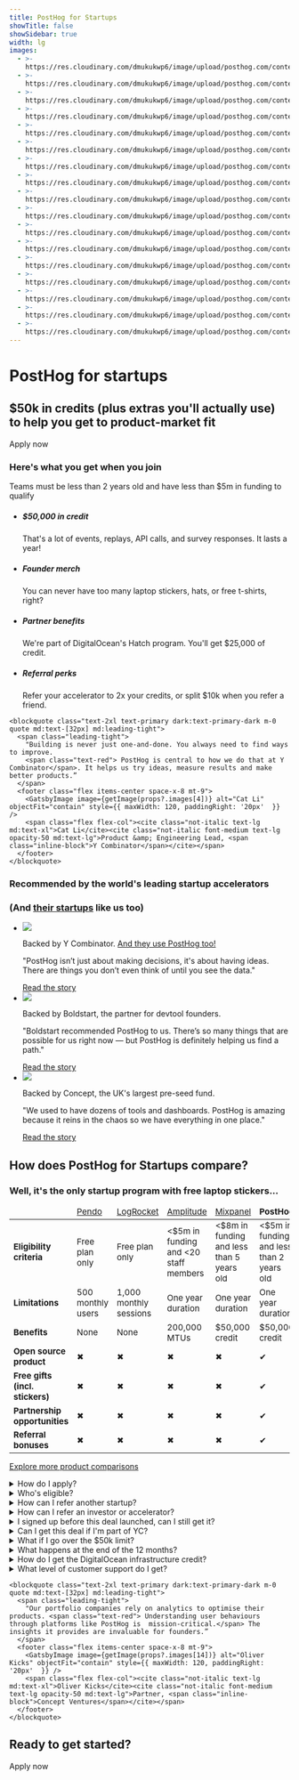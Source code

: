 ```yaml
---
title: PostHog for Startups
showTitle: false
showSidebar: true
width: lg
images:
  - >-
    https://res.cloudinary.com/dmukukwp6/image/upload/posthog.com/contents/images/rockwall-mobile.png
  - >-
    https://res.cloudinary.com/dmukukwp6/image/upload/posthog.com/contents/images/rockwall.png
  - >-
    https://res.cloudinary.com/dmukukwp6/image/upload/posthog.com/contents/images/on-belay.png
  - >-
    https://res.cloudinary.com/dmukukwp6/image/upload/posthog.com/contents/images/belay-on.png
  - >-
    https://res.cloudinary.com/dmukukwp6/image/upload/posthog.com/contents/images/cat_li.png
  - >-
    https://res.cloudinary.com/dmukukwp6/image/upload/posthog.com/contents/images/startup-spotlight.png
  - >-
    https://res.cloudinary.com/dmukukwp6/image/upload/posthog.com/contents/images/startup-merch.png
  - >-
    https://res.cloudinary.com/dmukukwp6/image/upload/posthog.com/contents/images/startup-launch.png
  - >-
    https://res.cloudinary.com/dmukukwp6/image/upload/posthog.com/contents/images/startup-credit.png
  - >-
    https://res.cloudinary.com/dmukukwp6/image/upload/posthog.com/contents/images/startup-heart.png
  - >-
    https://res.cloudinary.com/dmukukwp6/image/upload/posthog.com/contents/images/yc_logo.png
  - >-
    https://res.cloudinary.com/dmukukwp6/image/upload/posthog.com/contents/images/conceptvc_logo.jpg
  - >-
    https://res.cloudinary.com/dmukukwp6/image/upload/posthog.com/contents/images/better_capital_logo.jpg
  - >-
    https://res.cloudinary.com/dmukukwp6/image/upload/posthog.com/contents/images/boldstart_square.png
  - >-
    https://res.cloudinary.com/dmukukwp6/image/upload/posthog.com/contents/images/oliver-kicks.png
  - >-
    https://res.cloudinary.com/dmukukwp6/image/upload/posthog.com/contents/images/startup-partner.png
  - >-
    https://res.cloudinary.com/dmukukwp6/image/upload/posthog.com/contents/images/startup-presenter.png
---
```



<div class="w-[calc(100%_+_4rem)] relative -mx-4 px-8 md:-mx-16 pt-32 pb-72 -mt-32 md:-mt-44">
  <div class="md:hidden absolute top-0 left-0 w-full bottom-0 opacity-40">
    <GatsbyImage image={getImage(props?.images[0])} alt="PostHog for startups" objectFit="cover" className="" />
  </div>
  <div class="hidden md:block absolute top-0 left-0 w-full bottom-0">
    <GatsbyImage image={getImage(props?.images[1])} alt="PostHog for startups" objectFit="cover" className="" />
  </div>
  <div class="absolute bottom-0 left-4 w-24 md:left-16 md:w-48">
    <GatsbyImage image={getImage(props?.images[2])} alt="PostHog for startups" objectFit="contain" className="" />
  </div>
  <div class="absolute bottom-0 -right-4 w-28 md:right-16 md:w-60">
    <GatsbyImage image={getImage(props?.images[3])} alt="PostHog for startups" objectFit="contain" className="" />
  </div>

  <div class="absolute top-0 left-0 w-full h-24 bg-gradient-to-b from-tan/100 via-tan/85 to-tan/0"></div>

  <div className="max-w-[849px] mx-auto text-center">
  <h1 className="text-4xl md:text-[64px] leading-none mt-0 mb-5">
  PostHog for startups
  </h1>
  <h2 className="text-[18px] md:text-[20px] leading-[1.4] font-semibold mb-8 !mt-5">$50k in credits (plus extras you'll actually use) <br className="hidden lg:block" />to help you get to product-market fit</h2>
  <CallToAction href="/startups/apply">Apply now</CallToAction>
  </div>
</div>

<section class="my-24 px-5">
  <div class="max-w-screen-2xl mx-auto">
    <h3 class="text-2xl lg:text-3xl m-0 text-center mb-6 sm:mb-16 lg:mb-8">Here's what you get when you join</h3>
        <p class="text-2xl lg:text-3xl m-0 text-center mb-6 sm:mb-16 lg:mb-8">Teams must be less than 2 years old and have less than $5m in funding to qualify</p>
    <div class="flex justify-center">
      <ul class="m-0 p-0 list-none inline-grid sm:grid-cols-2 lg:grid-cols-4 justify-evenly relative text-center sm:text-left">
        <li class="relative md:max-w-md py-4 md:py-8 pl-4 pr-2 md:px-12 lg:px-8">
          <GatsbyImage image={getImage(props?.images[8])} alt="Startup credit" objectFit="contain" style={{ maxWidth: 200 }} />
          <h5 class="text-xl font-extrabold m-0 pb-1 pr-4">$50,000 in credit</h5>
          <p class="m-0 text-[15px]">That's a lot of events, replays, API calls, and survey responses. It lasts a year!</p>
        </li>
        <li class="relative md:max-w-md py-4 md:py-8 pl-4 pr-2 md:px-12 lg:px-8">
          <GatsbyImage image={getImage(props?.images[6])} alt="Startup merch" objectFit="contain" style={{ maxWidth: 200 }} />
          <h5 class="text-xl font-extrabold m-0 pb-1 pr-4">Founder merch</h5>
          <p class="m-0 text-[15px]">You can never have too many laptop stickers, hats, or free t-shirts, right?</p>
        </li>
        <li class="relative md:max-w-md py-4 md:py-8 pl-4 pr-2 md:px-12 lg:px-8">
          <GatsbyImage image={getImage(props?.images[15])} alt="Startup benefit" objectFit="contain" style={{ maxWidth: 160 }} />
          <h5 class="text-xl font-extrabold m-0 pb-1 pr-4">Partner benefits</h5>
          <p class="m-0 text-[15px]">We're part of DigitalOcean's Hatch program. You'll get $25,000 of credit.</p>
        </li>
        <li class="relative md:max-w-md py-4 md:py-8 pl-4 pr-2 md:px-12 lg:px-8">
          <GatsbyImage image={getImage(props?.images[9])} alt="Startup merch" objectFit="contain" style={{ maxWidth: 200 }} />
          <h5 class="text-xl font-extrabold m-0 pb-1 pr-4">Referral perks</h5>
          <p class="m-0 text-[15px]">Refer your accelerator to 2x your credits, or split $10k when you refer a friend.</p>
        </li>
      </ul>
    </div>
  </div>
</section>

<section class="my-24 px-5">

  <div class="max-w-screen-lg mx-auto font-bold">
    
    <blockquote class="text-2xl text-primary dark:text-primary-dark m-0 quote md:text-[32px] md:leading-tight">
      <span class="leading-tight">
        "Building is never just one-and-done. You always need to find ways to improve.
        <span class="text-red"> PostHog is central to how we do that at Y Combinator</span>. It helps us try ideas, measure results and make better products.”
      </span>
      <footer class="flex items-center space-x-8 mt-9">
        <GatsbyImage image={getImage(props?.images[4])} alt="Cat Li" objectFit="contain" style={{ maxWidth: 120, paddingRight: '20px'  }} />
        <span class="flex flex-col"><cite class="not-italic text-lg md:text-xl">Cat Li</cite><cite class="not-italic font-medium text-lg opacity-50 md:text-lg">Product &amp; Engineering Lead, <span class="inline-block">Y Combinator</span></cite></span>
      </footer>
    </blockquote>
  </div>
</section>

<section class="my-24 px-5">
  <div class="max-w-screen-2xl mx-auto">
    <h3 class="text-2xl lg:text-3xl m-0 text-center mb-3 sm:mb-8 lg:mb-3">Recommended by the world's leading startup accelerators</h3>
    <h3 className="m-0 dark:text-primary-dark font-semibold mt-2 md:mt-0 opacity-75 text-primary text-center text-lg pb-8">(And <a href="/blog/categories/startups">their startups</a> like us too)</h3>
  </div>
  <ul class="list-none p-0 grid md:grid-cols-3 gap-4 mb-5 md:mb-10  justify-center">
<li class="w-full bg-accent dark:bg-accent-dark p-6 rounded">
  <div class="flex items-center mb-4">
    <img class="max-h-150 max-w-[1500px] w-full object-contain object-left" src="https://res.cloudinary.com/dmukukwp6/image/upload/pry_posthog_506c464b7a.png" />
  </div>
  <p class="text-lg font-semibold m-0 leading-tight mb-1">Backed by Y Combinator. <a href="/customers/y-combinator">And they use PostHog too!</a></p>
  <p class="text-sm"><span class="bg-highlight p-0.5">"PostHog isn’t just about making decisions, it's about having ideas. There are things you don’t even think of until you see the data."</span></p>
  <a class="bg-orange dark:bg-button-secondary-shadow-dark dark:border-button-secondary-dark border-[1.5px] relative top-[1px] rounded-[6px] w-auto text-primary inline-block border-button text-center group disabled:opacity-50 disabled:cursor-not-allowed" href="/customers/pry">
    <span class="relative text-center w-auto bg-white text-primary hover:text-primary dark:text-primary-dark dark:hover:text-primary-dark border-button dark:border-orange dark:bg-dark rounded-[6px] text-[13px] font-bold px-3.5 py-1.5 translate-y-[-2px] hover:translate-y-[-3px] active:translate-y-[-1px] border-[1.5px] mx-[-1.5px] group-disabled:hover:!translate-y-[-2px] block active:transition-all active:duration-100 select-none">Read the story</span>
  </a>
</li>
<li class="w-full bg-accent dark:bg-accent-dark p-6 rounded">
  <div class="flex items-center mb-4">
    <img class="max-h-150 max-w-[1500px] w-full object-contain object-left" src="https://res.cloudinary.com/dmukukwp6/image/upload/opensauced_posthog_a180477623.png" />
  </div>
  <p class="text-lg font-semibold m-0 leading-tight mb-1">Backed by Boldstart, the partner for devtool founders.</p>
  <p class="text-sm"><span class="bg-highlight p-0.5">"Boldstart recommended PostHog to us. There’s  so many things that are possible for us right now — but PostHog is definitely helping us find a path."</span></p>
  <a class="bg-orange dark:bg-button-secondary-shadow-dark dark:border-button-secondary-dark border-[1.5px] relative top-[1px] rounded-[6px] w-auto text-primary inline-block border-button text-center group disabled:opacity-50 disabled:cursor-not-allowed" href="/customers/opensauced">
    <span class="relative text-center w-auto bg-white text-primary hover:text-primary dark:text-primary-dark dark:hover:text-primary-dark border-button dark:border-orange dark:bg-dark rounded-[6px] text-[13px] font-bold px-3.5 py-1.5 translate-y-[-2px] hover:translate-y-[-3px] active:translate-y-[-1px] border-[1.5px] mx-[-1.5px] group-disabled:hover:!translate-y-[-2px] block active:transition-all active:duration-100 select-none">Read the story</span>
  </a>
</li>
<li class="w-full bg-accent dark:bg-accent-dark p-6 rounded">
  <div class="flex items-center mb-4">
    <img class="max-h-150 max-w-[1500px] w-full object-contain object-left" src="https://res.cloudinary.com/dmukukwp6/image/upload/eleven_labs_b5853d00b7.png" />
  </div>
  <p class="text-lg font-semibold m-0 leading-tight mb-1">Backed by Concept, the UK's largest pre-seed fund.</p>
  <p class="text-sm"><span class="bg-highlight p-0.5">"We used to have dozens of tools and dashboards. PostHog is amazing because it reins in the chaos so we have everything in one place."</span></p>
  <a class="bg-orange dark:bg-button-secondary-shadow-dark dark:border-button-secondary-dark border-[1.5px] relative top-[1px] rounded-[6px] w-auto text-primary inline-block border-button text-center group disabled:opacity-50 disabled:cursor-not-allowed" href="/customers/eleven-labs">
    <span class="relative text-center w-auto bg-white text-primary hover:text-primary dark:text-primary-dark dark:hover:text-primary-dark border-button dark:border-orange dark:bg-dark rounded-[6px] text-[13px] font-bold px-3.5 py-1.5 translate-y-[-2px] hover:translate-y-[-3px] active:translate-y-[-1px] border-[1.5px] mx-[-1.5px] group-disabled:hover:!translate-y-[-2px] block active:transition-all active:duration-100 select-none">Read the story</span>
  </a>
</li>
</ul>
</section>

<Section>
<h2 className="text-3xl lg:text-5xl text-center mb-0">How does PostHog for Startups compare?</h2>
<h3 className="text-xl m-0 font-semibold opacity-75 text-center !pb-8">Well, it's the only startup program with free laptop stickers...</h3>
<div className="overflow-x-auto -mx-5 flex justify-start lg:justify-center px-4 lg:px-0">
<table className="w-400 mt-4" style="max-width: 1100px; font-size: 15px;">
    <thead>
        <tr class="border-b border-light dark:border-dark">
            <td className="w-3/12"></td>
            <td className="w-2/12 text-center"><a href="/blog/posthog-vs-pendo">Pendo</a></td>
            <td className="w-2/12 text-center"><a href="/blog/posthog-vs-logrocket">LogRocket</a></td>
            <td className="w-2/12 text-center"><a href="/blog/posthog-vs-amplitude">Amplitude</a></td>
            <td className="w-2/12 text-center"><a href="/blog/posthog-vs-mixpanel">Mixpanel</a></td>
            <td className="w-2/12 text-center bg-accent dark:bg-accent-dark"><strong>PostHog</strong></td>
        </tr>
    </thead>
    <tbody>
        <tr class="border-b border-light dark:border-dark">
            <td><strong>Eligibility criteria</strong></td>
            <td className="text-center">Free plan only</td>
            <td className="text-center">Free plan only</td>
            <td className="text-center">&lt;$5m in funding and &lt;20 staff members</td>
            <td className="text-center">&lt;$8m in funding and less than 5 years old</td>
            <td className="bg-accent dark:bg-accent-dark text-center">&lt;$5m in funding and less than 2 years old</td>
        </tr>
        <tr class="border-b border-light dark:border-dark">
            <td><strong>Limitations</strong></td>
            <td className="text-center">500 monthly users</td>
            <td className="text-center">1,000 monthly sessions</td>
            <td className="text-center">One year duration</td>
            <td className="text-center">One year duration</td>
            <td className="bg-accent dark:bg-accent-dark text-center">One year duration</td>
        </tr>
        <tr class="border-b border-light dark:border-dark">
            <td><strong>Benefits</strong></td>
            <td className="text-center">None</td>
            <td className="text-center">None</td>
            <td className="text-center">200,000 MTUs</td>
            <td className="text-center">$50,000 credit</td>
            <td className="bg-accent dark:bg-accent-dark text-center">$50,000 credit</td>
        </tr>
        <tr class="border-b border-light dark:border-dark">
            <td><strong>Open source product</strong></td>
            <td className="text-center"><span className="text-red text-lg">✖</span></td>
            <td className="text-center"><span className="text-red text-lg">✖</span></td>
            <td className="text-center"><span className="text-red text-lg">✖</span></td>
            <td className="text-center"><span className="text-red text-lg">✖</span></td>
            <td className="bg-accent dark:bg-accent-dark text-center"><span className="text-green text-lg">✔</span></td>
        </tr>
        <tr class="border-b border-light dark:border-dark">
            <td><strong>Free gifts (incl. stickers)</strong></td>
            <td className="text-center"><span className="text-red text-lg">✖</span></td>
            <td className="text-center"><span className="text-red text-lg">✖</span></td>
            <td className="text-center"><span className="text-red text-lg">✖</span></td>
            <td className="text-center"><span className="text-red text-lg">✖</span></td>
            <td className="bg-accent dark:bg-accent-dark text-center"><span className="text-green text-lg">✔</span></td>
        </tr>
        <tr class="border-b border-light dark:border-dark">
            <td><strong>Partnership opportunities</strong></td>
            <td className="text-center"><span className="text-red text-lg">✖</span></td>
            <td className="text-center"><span className="text-red text-lg">✖</span></td>
            <td className="text-center"><span className="text-red text-lg">✖</span></td>
            <td className="text-center"><span className="text-red text-lg">✖</span></td>
            <td className="bg-accent dark:bg-accent-dark text-center"><span className="text-green text-lg">✔</span></td>
        </tr>
        <tr class="border-b border-light dark:border-dark">
            <td><strong>Referral bonuses</strong></td>
            <td className="text-center"><span className="text-red text-lg">✖</span></td>
            <td className="text-center"><span className="text-red text-lg">✖</span></td>
            <td className="text-center"><span className="text-red text-lg">✖</span></td>
            <td className="text-center"><span className="text-red text-lg">✖</span></td>
            <td className="bg-accent dark:bg-accent-dark text-center"><span className="text-green text-lg">✔</span></td>
        </tr>
    </tbody>
</table>
</div>
<div class="flex justify-center mt-8">
<p><a href="/blog/tags/comparisons">Explore more product comparisons</a></p>
</div>
</Section>

<section class="my-24 px-5">
<div class="max-w-screen-md mx-auto space-y-1">
<details>
<summary>How do I apply?</summary>
<p>Just sign up to a paid plan in PostHog (you're only charged for usage) and then fill in this <a href="/startups/apply">form</a>. We will review and apply the credit if you're eligible. If you're accepted into the program, we will notify you by email. </p>
</details>

<details> 
<summary>Who's eligible? </summary>
<p>Your company needs to be less than 2 years old and have raised less than $5m funding. You need to have signed up any time from Jan 1st 2023 onwards. </p>
</details>

<details>
<summary>How can I refer another startup?</summary>
<p>Users accepted into Posthog for Startups can refer other customers to unlock $5,000 of extra credit for both parties. This referral program is currently only open to users who have been accepted into PostHog for Startups.</p>

<p>To refer someone, simply tell them to apply as normal and to specify your company name in the application form. We'll review and issue an additional $5,000 of PostHog credit to both you, and them.</p>

<p>There are currently no limits on how many startups can be referred into the program successfully.  </p>
</details>

<details>
<summary>How can I refer an investor or accelerator?</summary>
<p>Users accepted into Posthog for Startups can refer their investors or accelerators in order to unlock extra credit worth up to an additional $50,000.</p>

<p>To refer an investor or accelerator, please introduce them by email to joe@posthog.com. We will then discuss partnership opportunities and, if we proceed, will issue an additional $50,000 of PostHog credit to your account.</p>
</details>

<details>
<summary>I signed up before this deal launched, can I still get it?</summary>
<p>Yes, but only if you signed up after Jan 1st 2023. If your startup meets the eligibility criteria but you signed up to PostHog before Jan 1st, we won't apply the credits but are still happy to enroll you in the rest of the program. </p>
</details>

<details>
<summary>Can I get this deal if I'm part of YC?</summary>
<p>We have a separate deal for YC folks - check out Bookface. No, they don't stack!</p>
</details>

<details>
<summary>What if I go over the $50k limit? </summary>
<p>At that point you can move onto <a href="/pricing">another PostHog plan</a>.</p>
</details>

<details>
<summary>What happens at the end of the 12 months?</summary>
<p>At that point you can move onto <a href="/pricing">another PostHog plan</a>. You'll continue to be considered part of the program in terms of invites to office hour events, and other perks. </p>
</details>

<details>
<summary>How do I get the DigitalOcean infrastructure credit?</summary>
<p>To claim your infra credit, simply sign up to the DigitalOcean Hatch program and cite PostHog as your Hatch partner. We'll send you a reminder and further instructions by email when you're accepted into PostHog for Startups.</p>
</details>

<details>
<summary>What level of customer support do I get?</summary>
<p>PostHog is run by a small team and, as such, we're only able to offer support to paying customers. Organizations which are part of our startup plan are therefore not elligible for high priority customer support, and only qualify for normal priority and community support. This is still the case even if you apply your credits towards the Teams plan.</p>
</details>

</div>
</section>

<section class="my-24 px-5">

  <div class="max-w-screen-lg mx-auto font-bold">
    
    <blockquote class="text-2xl text-primary dark:text-primary-dark m-0 quote md:text-[32px] md:leading-tight">
      <span class="leading-tight">
        "Our portfolio companies rely on analytics to optimise their products. <span class="text-red"> Understanding user behaviours through platforms like PostHog is  mission-critical.</span> The insights it provides are invaluable for founders.”
      </span>
      <footer class="flex items-center space-x-8 mt-9">
        <GatsbyImage image={getImage(props?.images[14])} alt="Oliver Kicks" objectFit="contain" style={{ maxWidth: 120, paddingRight: '20px'  }} />
        <span class="flex flex-col"><cite class="not-italic text-lg md:text-xl">Oliver Kicks</cite><cite class="not-italic font-medium text-lg opacity-50 md:text-lg">Partner, <span class="inline-block">Concept Ventures</span></cite></span>
      </footer>
    </blockquote>
  </div>
</section>

<div className="text-center">

<h2 className="text-3xl lg:text-5xl pb-8">Ready to get started?</h2>
<CallToAction href="/startups/apply">Apply now</CallToAction>

</div>
